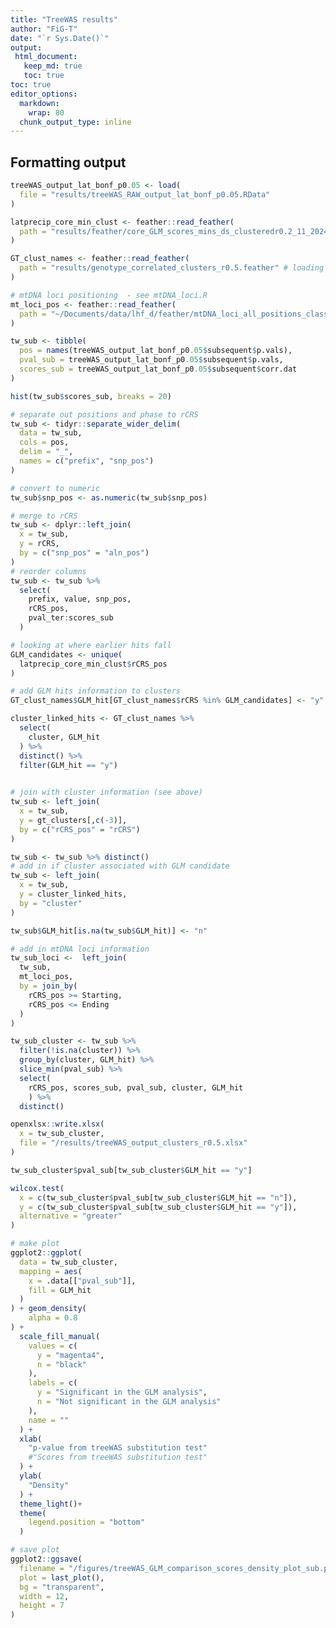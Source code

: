 ```yaml
---
title: "TreeWAS results"
author: "FiG-T"
date: "`r Sys.Date()`"
output:
 html_document:
   keep_md: true
   toc: true
toc: true
editor_options:
  markdown:
    wrap: 80
  chunk_output_type: inline
---
```


## Formatting output

```r
treeWAS_output_lat_bonf_p0.05 <- load(
  file = "results/treeWAS_RAW_output_lat_bonf_p0.05.RData"
)

latprecip_core_min_clust <- feather::read_feather(
  path = "results/feather/core_GLM_scores_mins_ds_clusteredr0.2_11_2024.feather" # check date
)

GT_clust_names <- feather::read_feather(
  path = "results/genotype_correlated_clusters_r0.5.feather" # loading in data with higher pearson's correlataion cutoff
)

# mtDNA loci positioning  - see mtDNA_loci.R
mt_loci_pos <- feather::read_feather(
  path = "~/Documents/data/lhf_d/feather/mtDNA_loci_all_positions_classifications.feather"
)
```

```r
tw_sub <- tibble(
  pos = names(treeWAS_output_lat_bonf_p0.05$subsequent$p.vals), 
  pval_sub = treeWAS_output_lat_bonf_p0.05$subsequent$p.vals,
  scores_sub = treeWAS_output_lat_bonf_p0.05$subsequent$corr.dat
)

hist(tw_sub$scores_sub, breaks = 20)
```

```r
# separate out positions and phase to rCRS
tw_sub <- tidyr::separate_wider_delim(
  data = tw_sub,
  cols = pos,
  delim = "_", 
  names = c("prefix", "snp_pos")
)

# convert to numeric
tw_sub$snp_pos <- as.numeric(tw_sub$snp_pos)

# merge to rCRS 
tw_sub <- dplyr::left_join(
  x = tw_sub, 
  y = rCRS, 
  by = c("snp_pos" = "aln_pos")
)
# reorder columns 
tw_sub <- tw_sub %>%
  select(
    prefix, value, snp_pos, 
    rCRS_pos, 
    pval_ter:scores_sub
  )
```

```r
# looking at where earlier hits fall
GLM_candidates <- unique(
  latprecip_core_min_clust$rCRS_pos
)

# add GLM hits information to clusters
GT_clust_names$GLM_hit[GT_clust_names$rCRS %in% GLM_candidates] <- "y"

cluster_linked_hits <- GT_clust_names %>%
  select(
    cluster, GLM_hit
  ) %>%
  distinct() %>%
  filter(GLM_hit == "y")
  
```

```r
# join with cluster information (see above)
tw_sub <- left_join(
  x = tw_sub, 
  y = gt_clusters[,c(-3)], 
  by = c("rCRS_pos" = "rCRS")
)

tw_sub <- tw_sub %>% distinct()
# add in if cluster associated with GLM candidate
tw_sub <- left_join(
  x = tw_sub,
  y = cluster_linked_hits, 
  by = "cluster"
)

tw_sub$GLM_hit[is.na(tw_sub$GLM_hit)] <- "n"

# add in mtDNA loci information
tw_sub_loci <-  left_join(
  tw_sub, 
  mt_loci_pos, 
  by = join_by(
    rCRS_pos >= Starting, 
    rCRS_pos <= Ending
  )
)

```

```r

tw_sub_cluster <- tw_sub %>%
  filter(!is.na(cluster)) %>%
  group_by(cluster, GLM_hit) %>%
  slice_min(pval_sub) %>%
  select(
    rCRS_pos, scores_sub, pval_sub, cluster, GLM_hit 
    ) %>%
  distinct()
```

```r

openxlsx::write.xlsx(
  x = tw_sub_cluster, 
  file = "/results/treeWAS_output_clusters_r0.5.xlsx"
)
```

```r

tw_sub_cluster$pval_sub[tw_sub_cluster$GLM_hit == "y"]

wilcox.test(
  x = c(tw_sub_cluster$pval_sub[tw_sub_cluster$GLM_hit == "n"]), 
  y = c(tw_sub_cluster$pval_sub[tw_sub_cluster$GLM_hit == "y"]), 
  alternative = "greater"
)
```

```r
# make plot
ggplot2::ggplot(
  data = tw_sub_cluster, 
  mapping = aes( 
    x = .data[["pval_sub"]], 
    fill = GLM_hit
  )
) + geom_density(
    alpha = 0.8
) +
  scale_fill_manual(
    values = c(
      y = "magenta4", 
      n = "black"
    ), 
    labels = c(
      y = "Significant in the GLM analysis", 
      n = "Not significant in the GLM analysis"
    ), 
    name = ""
  ) +
  xlab(
    "p-value from treeWAS substitution test"
    #"Scores from treeWAS substitution test"
  ) +
  ylab(
    "Density"
  ) +
  theme_light()+
  theme(
    legend.position = "bottom"
  )

# save plot
ggplot2::ggsave(
  filename = "/figures/treeWAS_GLM_comparison_scores_density_plot_sub.png",
  plot = last_plot(),
  bg = "transparent", 
  width = 12, 
  height = 7
)
```